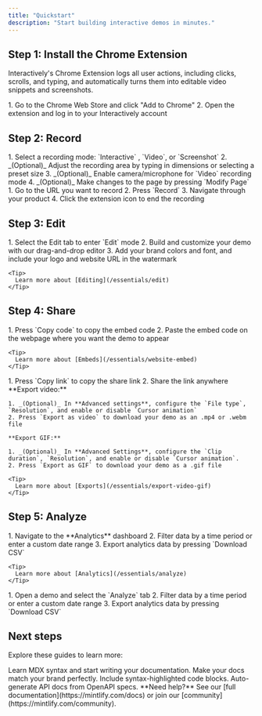 ```yaml
---
title: "Quickstart"
description: "Start building interactive demos in minutes."
---
```


## Step 1: Install the Chrome Extension

Interactively's Chrome Extension logs all user actions, including clicks, scrolls, and typing, and automatically turns them into editable video snippets and screenshots.

<AccordionGroup>
  <Accordion title="Download extension from Chrome Web Store" icon="chrome" iconType="regular">
    1. Go to the Chrome Web Store and click "Add to Chrome"
    2. Open the extension and log in to your Interactively account
  </Accordion>
</AccordionGroup>

## Step 2: Record

<AccordionGroup>
  <Accordion title="Configure recording settings" icon="gear">
    1. Select a recording mode: `Interactive` , `Video`, or `Screenshot`
    2. _(Optional)_ Adjust the recording area by typing in dimensions or selecting a preset size
    3. _(Optional)_ Enable camera/microphone for `Video` recording mode
    4. _(Optional)_ Make changes to the page by pressing `Modify Page`
  </Accordion>
  <Accordion title="Record" icon="video">
    1. Go to the URL you want to record
    2. Press `Record`
    3. Navigate through your product
    4. Click the extension icon to end the recording
  </Accordion>
</AccordionGroup>

## Step 3: Edit

<AccordionGroup>
  <Accordion title="Edit " icon="pencil">
    1. Select the Edit tab to enter `Edit` mode
    2. Build and customize your demo with our drag-and-drop editor
    3. Add your brand colors and font, and include your logo and website URL in the watermark

    <Tip>
      Learn more about [Editing](/essentials/edit)
    </Tip>
  </Accordion>
</AccordionGroup>

## Step 4: Share

<AccordionGroup>
  <Accordion title="Website embed" icon="code">
    1. Press `Copy code` to copy the embed code
    2. Paste the embed code on the webpage where you want the demo to appear

    <Tip>
      Learn more about [Embeds](/essentials/website-embed)
    </Tip>
  </Accordion>
  <Accordion title="Share via link" icon="link">
    1. Press `Copy link` to copy the share link
    2. Share the link anywhere

  </Accordion>
  <Accordion title="Export as video/GIF" icon="play">
    **Export video:**

    1. _(Optional)_ In **Advanced settings**, configure the `File type`, `Resolution`, and enable or disable `Cursor animation`
    2. Press `Export as video` to download your demo as an .mp4 or .webm file

    **Export GIF:**

    1. _(Optional)_ In **Advanced Settings**, configure the `Clip duration`, `Resolution`, and enable or disable `Cursor animation`.
    2. Press `Export as GIF` to download your demo as a .gif file

    <Tip>
      Learn more about [Exports](/essentials/export-video-gif)
    </Tip>
  </Accordion>
</AccordionGroup>

## Step 5: Analyze

<AccordionGroup>
  <Accordion title="Analytics" icon="chart-line">
    1. Navigate to the **Analytics** dashboard 
    2. Filter data by a time period or enter a custom date range
    3. Export analytics data by pressing `Download CSV`

    <Tip>
      Learn more about [Analytics](/essentials/analyze)
    </Tip>
  </Accordion>
  <Accordion title="Demo-level analytics" icon="arrow-trend-up">
    1. Open a demo and select the `Analyze` tab
    2. Filter data by a time period or enter a custom date range
    3. Export analytics data by pressing `Download CSV`
  </Accordion>
</AccordionGroup>

## Next steps

Explore these guides to learn more:

<CardGroup cols={2}>
  <Card title="Write Content" icon="pen-to-square" href="/essentials/markdown">
    Learn MDX syntax and start writing your documentation.
  </Card>
  <Card title="Customize style" icon="palette" href="/essentials/settings">
    Make your docs match your brand perfectly.
  </Card>
  <Card title="Add code examples" icon="square-code" href="/essentials/code">
    Include syntax-highlighted code blocks.
  </Card>
  <Card title="API documentation" icon="code" href="/api-reference/introduction">
    Auto-generate API docs from OpenAPI specs.
  </Card>
</CardGroup>

<Note>
  **Need help?** See our [full documentation](https://mintlify.com/docs) or join our [community](https://mintlify.com/community).
</Note>